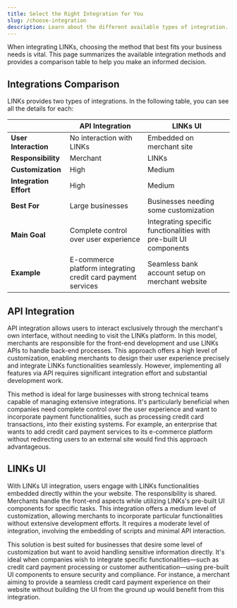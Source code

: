 ```yaml
---
title: Select the Right Integration for You
slug: /choose-integration
description: Learn about the different available types of integration. 
---
```


When integrating LINKs, choosing the method that best fits your business needs is vital. This page summarizes the available integration methods and provides a comparison table to help you make an informed decision.

## Integrations Comparison

LINKs provides two types of integrations. In the following table, you can see all the details for each:

|                        | API Integration                                 | LINKs UI                                                          |
| ---------------------- | ----------------------------------------------- | ----------------------------------------------------------------- |
| **User Interaction**   | No interaction with LINKs                       | Embedded on merchant site                                         |
| **Responsibility**     | Merchant                                        | LINKs                                                             |
| **Customization**      | High                                            | Medium                                                            |
| **Integration Effort** | High                                            | Medium                                                            |
| **Best For**           | Large businesses                                | Businesses needing some customization                             |
| **Main Goal**          | Complete control over user experience           | Integrating specific functionalities with pre-built UI components |
| **Example**            | E-commerce platform integrating credit card payment services | Seamless bank account setup on merchant website      |

## API Integration

API integration allows users to interact exclusively through the merchant's own interface, without needing to visit the LINKs platform. In this model, merchants are responsible for the front-end development and use LINKs APIs to handle back-end processes. This approach offers a high level of customization, enabling merchants to design their user experience precisely and integrate LINKs functionalities seamlessly. However, implementing all features via API requires significant integration effort and substantial development work.

This method is ideal for large businesses with strong technical teams capable of managing extensive integrations. It's particularly beneficial when companies need complete control over the user experience and want to incorporate payment functionalities, such as processing credit card transactions, into their existing systems. For example, an enterprise that wants to add credit card payment services to its e-commerce platform without redirecting users to an external site would find this approach advantageous.

<Card
  title="API Guides"
  link="/api-guides"
  icon="CodeSimple"
/>

## LINKs UI

With LINKs UI integration, users engage with LINKs functionalities embedded directly within the your website. The responsibility is shared. Merchants handle the front-end aspects while utilizing LINKs's pre-built UI components for specific tasks. This integration offers a medium level of customization, allowing merchants to incorporate particular functionalities without extensive development efforts. It requires a moderate level of integration, involving the embedding of scripts and minimal API interaction.

This solution is best suited for businesses that desire some level of customization but want to avoid handling sensitive information directly. It's ideal when companies wish to integrate specific functionalities—such as credit card payment processing or customer authentication—using pre-built UI components to ensure security and compliance. For instance, a merchant aiming to provide a seamless credit card payment experience on their website without building the UI from the ground up would benefit from this integration.

<Card
  title="LINKs UI Guides"
  link="/links-ui"
  icon="Layout"
/>